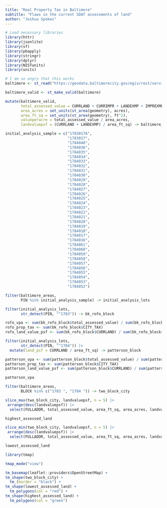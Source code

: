 ```yaml
---
title: "Real Property Tax in Baltimore"
subtitle: "Flaws in the current SDAT assessments of land"
author: "Joshua Spokes"
---
```


```r
# Load necessary libraries
library(httr)
library(jsonlite)
library(sf)
library(pbapply)
library(stringr)
library(dplyr)
library(NISTunits)
library(units)

# I am so angry that this works
baltimore <- st_read("https://geodata.baltimorecity.gov/egis/rest/services/CityView/Realproperty_OB/FeatureServer/0/query?returnGeometry=true&where=1=1&outFields=*&f=geojson")

baltimore_valid <- st_make_valid(baltimore)

mutate(baltimore_valid,
       total_assessed_value = CURRLAND + CURRIMPR + LANDEXMP + IMPREXMP,
       area_acres = set_units(st_area(geometry), acres),
       area_ft_sq = set_units(st_area(geometry), ft^2),
       valueperacre = total_assessed_value / area_acres,
       landvaluepsf = (CURRLAND + LANDEXMP) / area_ft_sq) -> baltimore_areas
```

```r
initial_analysis_sample = c("1783017A",
                            "1783017",
                            "1784040",
                            "1784036",
                            "1784035",
                            "1784034",
                            "1784033",
                            "1784032",
                            "1784031",
                            "1784030",
                            "1784029",
                            "1784028",
                            "1784027",
                            "1784026",
                            "1784025",
                            "1784024",
                            "1784023",
                            "1784022",
                            "1784021",
                            "1784020",
                            "1784019",
                            "1784018",
                            "1784017",
                            "1784016",
                            "1784061",
                            "1784060",
                            "1784059",
                            "1784058",
                            "1784057",
                            "1784056",
                            "1784055",
                            "1784054",
                            "1784053",
                            "1784052")

filter(baltimore_areas,
       PIN %in% initial_analysis_sample) -> initial_analysis_lots

filter(initial_analysis_lots,
       str_detect(PIN, "^1783")) -> bk_rofo_block

rofo_vpa <- sum(bk_rofo_block$total_assessed_value) / sum(bk_rofo_block$area_acres)
rofo_prop_tax <- sum(bk_rofo_block$CITY_TAX)
rofo_land_value_psf <- sum(bk_rofo_block$CURRLAND) / sum(bk_rofo_block$area_ft_sq)

filter(initial_analysis_lots,
       str_detect(PIN, "^1784")) |>
  mutate(land_psf = CURRLAND / area_ft_sq) -> patterson_block

patterson_vpa <- sum(patterson_block$total_assessed_value) / sum(patterson_block$area_acres)
patterson_prop_tax <- sum(patterson_block$CITY_TAX)
patterson_land_value_psf <- sum(patterson_block$CURRLAND) / sum(patterson_block$area_ft_sq)

patterson_vpa

```

```r
filter(baltimore_areas,
       BLOCK %in% c("1783 ", "1784 ")) -> two_block_city

slice_max(two_block_city, landvaluepsf, n = 5) |>
 arrange(desc(landvaluepsf)) |>
  select(FULLADDR, total_assessed_value, area_ft_sq, area_acres, landvaluepsf, valueperacre) -> highest_assessed_land

highest_assessed_land

slice_min(two_block_city, landvaluepsf, n = 5) |>
 arrange(desc(landvaluepsf)) |>
  select(FULLADDR, total_assessed_value, area_ft_sq, area_acres, landvaluepsf, valueperacre) -> lowest_assessed_land

lowest_assessed_land

library(tmap)

tmap_mode("view")

tm_basemap(leaflet::providers$OpenStreetMap) +
tm_shape(two_block_city) + 
  tm_(border = "black") +
tm_shape(lowest_assessed_land) +
  tm_polygons(col = "red") +
tm_shape(highest_assessed_land) +
  tm_polygons(col = "green")

```



